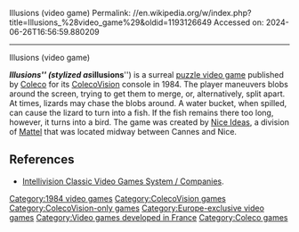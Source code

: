 Illusions (video game)
Permalink: //en.wikipedia.org/w/index.php?title=Illusions_%28video_game%29&oldid=1193126649
Accessed on: 2024-06-26T16:56:59.880209



------
Illusions (video game)
{{Infobox video game
| title        = Illusions
| image        = Illusions Coverart.png
| caption      = 
| developer    = 
| publisher    = [[Coleco]]
| designer     = 
| series       = 
| engine       = 
| released     = 1984
| genre        = [[Puzzle video game|Puzzle]]
| modes        = 
| platforms    = [[ColecoVision]]
}}

'''''Illusions''''' (stylized as '''''illusions''''') is a surreal [[puzzle video game]] published by [[Coleco]] for its [[ColecoVision]] console in 1984. The player maneuvers blobs around the screen, trying to get them to merge, or, alternatively, split apart. At times, lizards may chase the blobs around. A water bucket, when spilled, can cause the lizard to turn into a fish. If the fish remains there too long, however, it turns into a bird. The game was created by [[Nice Ideas]], a division of [[Mattel]] that was located midway between Cannes and Nice.

==References==
*[https://web.archive.org/web/20050221100028/http://www.intellivisionlives.com/bluesky/people/companies.html Intellivision Classic Video Games System / Companies].

[[Category:1984 video games]]
[[Category:ColecoVision games]]
[[Category:ColecoVision-only games]]
[[Category:Europe-exclusive video games]]
[[Category:Video games developed in France]]
[[Category:Coleco games]]


{{puzzle-videogame-stub}}